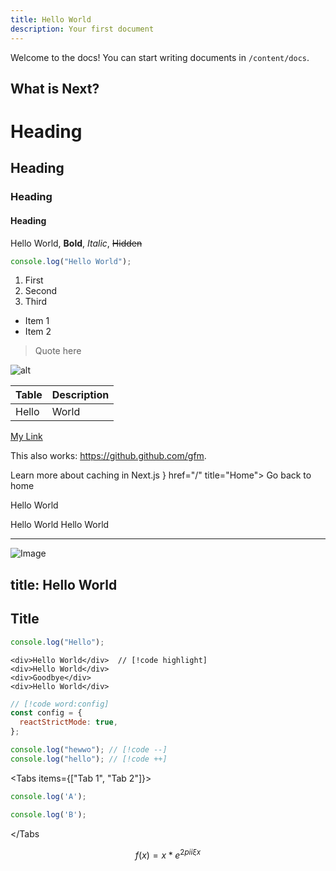 ```yaml
---
title: Hello World
description: Your first document
---
```


Welcome to the docs! You can start writing documents in `/content/docs`.

## What is Next?

<Cards>
  <Card title="Learn more about Next.js" href="https://nextjs.org/docs" />
  <Card title="Learn more about Fumadocs" href="https://fumadocs.vercel.app" />
</Cards>

# Heading

## Heading

### Heading

#### Heading

Hello World, **Bold**, _Italic_, ~~Hidden~~

```js
console.log("Hello World");
```

1. First
2. Second
3. Third

- Item 1
- Item 2

> Quote here

![alt](https://fumadocs.vercel.app/_next/static/media/img.976bccbf.png)

| Table | Description |
| ----- | ----------- |
| Hello | World       |

[My Link](https://github.github.com/gfm)

This also works: https://github.github.com/gfm.

<Cards>
  <Card
    href="https://nextjs.org/docs/app/building-your-application/data-fetching/fetching-caching-and-revalidating"
    title="Fetching, Caching, and Revalidating"
  >
    Learn more about caching in Next.js
  </Card>
</Cards>

 
<Cards>
  <Card icon={<HomeIcon />} href="/" title="Home">
    Go back to home
  </Card>
</Cards

>

<Callout>Hello World</Callout>

<Callout title="Title">Hello World</Callout>
<Callout title="Title" type="error">
  Hello World
</Callout>

---

![Image](https://repository-images.githubusercontent.com/531274736/36563ce9-7d1c-46f4-a31f-53dead093577)

## title: Hello World

## Title

```ts title="Title"
console.log("Hello");
```

```tsx
<div>Hello World</div>  // [!code highlight]
<div>Hello World</div>
<div>Goodbye</div>
<div>Hello World</div>
```

```js
// [!code word:config]
const config = {
  reactStrictMode: true,
};
```

```ts
console.log("hewwo"); // [!code --]
console.log("hello"); // [!code ++]
```

 
<Tabs items={["Tab 1", "Tab 2"]}>
 
```ts tab="Tab 1"
console.log('A');
```
 
```ts tab="Tab 2"
console.log('B');
```
 
</Tabs

>

```math
f(x) = x * e^{2 pi i \xi x}
```
